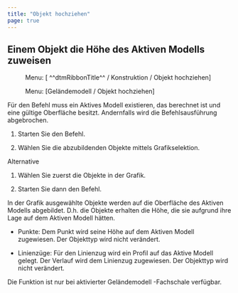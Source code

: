 ```yaml
---
title: "Objekt hochziehen"
page: true
---
```

## Einem Objekt die H&#246;he des Aktiven Modells zuweisen
<GeoDesigner> <Menu> Menu: [ ^^dtmRibbonTitle^^ / Konstruktion / Objekt hochziehen] </Menu> </GeoDesigner><GeoMapper> <Menu> Menu: [Geländemodell / Objekt hochziehen] </Menu> </GeoMapper>

<Warning>
F&#252;r den Befehl muss ein  <Italic> Aktives Modell </Italic>  existieren, das berechnet ist und eine g&#252;ltige Oberfl&#228;che besitzt. Andernfalls wird die Befehlsausf&#252;hrung abgebrochen.
</Warning>


1. Starten Sie den Befehl.

2. W&#228;hlen Sie die abzubildenden Objekte mittels Grafikselektion.



Alternative


1. W&#228;hlen Sie zuerst die Objekte in der Grafik.

2. Starten Sie dann den Befehl.



In der Grafik ausgew&#228;hlte Objekte werden auf die Oberfl&#228;che des Aktiven Modells abgebildet. D.h. die Objekte erhalten die H&#246;he, die sie aufgrund ihre Lage auf dem Aktiven Modell h&#228;tten.


- Punkte: Dem Punkt wird seine H&#246;he auf dem Aktiven Modell zugewiesen. Der Objekttyp wird nicht ver&#228;ndert.

- Linienz&#252;ge: F&#252;r den Linienzug wird ein Profil auf das Aktive Modell gelegt. Der Verlauf wird dem Linienzug zugewiesen. Der Objekttyp wird nicht ver&#228;ndert. 




<Warning>
Die Funktion ist nur bei aktivierter  <Italic> Gel&#228;ndemodell </Italic> -Fachschale verf&#252;gbar.
</Warning>
